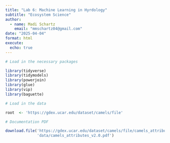 ```yaml
---
title: "Lab 6: Machine Learning in Hyrdology"
subtitle: "Ecosystem Science"
author:
  - name: Madi Schartz
    email: "mmschartz04@gmail.com"
date: "2025-04-04"
format: html
execute: 
  echo: true
---
```


```r
# Load in the necessary packages 

library(tidyverse)
library(tidymodels)
library(powerjoin)
library(glue)
library(vip)
library(baguette)

```


```r
# Load in the data

root  <- 'https://gdex.ucar.edu/dataset/camels/file'

# Documentation PDF 

download.file('https://gdex.ucar.edu/dataset/camels/file/camels_attributes_v2.0.pdf', 
              'data/camels_attributes_v2.0.pdf')
```

